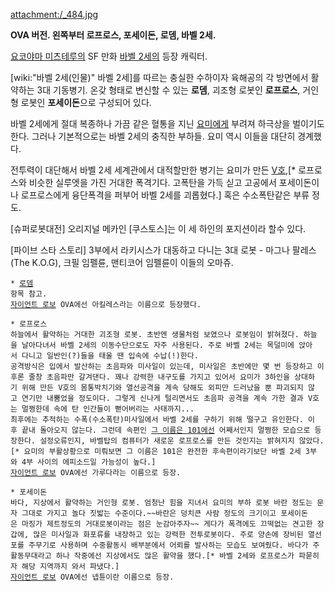 attachment:/_484.jpg

'''OVA 버전. 왼쪽부터 로프로스, 포세이돈, 로뎀, 바벨 2세.'''


[[요코야마 미츠테루]]의 SF 만화 [[바벨 2세]]의 등장 캐릭터.

[wiki:"바벨 2세(인물)" 바벨 2세]를 따르는 충실한 수하이자 육해공의 각 방면에서 활약하는 3대 기동병기. 온갖 형태로 변신할 수 있는 '''로뎀''', 괴조형 로봇인 '''로프로스''', 거인형 로봇인 '''포세이돈'''으로 구성되어 있다.

바벨 2세에게 절대 복종하나 가끔 같은 혈통을 지닌 [[요미]]에게 부려져 하극상을 벌이기도 한다. 그러나 기본적으로는 바벨 2세의 충직한 부하들. 요미 역시 이들을 대단히 경계했다.

전투력이 대단해서 바벨 2세 세계관에서 대적할만한 병기는 요미가 만든 [[V호]],[* 로프로스와 비슷한 실루엣을 가진 거대한 폭격기다. 고폭탄을 가득 싣고 고공에서 포세이돈이나 로프로스에게 융단폭격을 퍼부어 바벨 2세를 괴롭혔다.] 혹은 수소폭탄같은 부류 정도.

[슈퍼로봇대전] 오리지널 메카인 [쿠스토스]는 이 세 하인의 포지션이라 할수 있다.

[파이브 스타 스토리] 3부에서 라키시스가 대동하고 다니는 3대 로봇 - 마그나 팔레스(The K.O.G), 크필 임펠륜, 맨티코어 임펠륜이 이들의 오마쥬.

 * [[로뎀]]
 항목 참고.
 [[자이언트 로보]] OVA에선 아킬레스라는 이름으로 등장했다.

 * 로프로스
 하늘에서 활약하는 거대한 괴조형 로봇. 초반엔 생물처럼 보였으나 로봇임이 밝혀졌다. 하늘을 날아다녀서 바벨 2세의 이동수단으로도 자주 사용된다. 주로 바벨 2세는 목덜미에 앉아서 다니고 일반인(?)들을 태울 땐 입속에 수납(!)한다.
 공격방식은 입에서 발산하는 초음파와 미사일이 있는데, 미사일은 초반에만 몇 번 등장하고 이후론 줄창 초음파만 갈겨댄다. 꽤나 강력한 내구도를 가지고 있어서 요미가 3하인을 상대하기 위해 만든 V호의 몸통박치기와 열선공격을 계속 당해도 외피만 드러났을 뿐 파괴되지 않고 연기만 내뿜었을 정도이다. 그렇게 신나게 털리면서도 초음파 공격을 계속 가한 결과 V호는 멀쩡한데 속에 탄 인간들이 뻗어버리는 사태까지...
 최후에는 추적하는 수폭(수소폭탄)미사일에서 바벨 2세를 구하기 위해 떨구고 유인한다. 이후 끝내 돌아오지 않는다. 그런데 속편인 [[그 이름은 101]]에선 어째서인지 멀쩡한 모습으로 등장한다. 설정오류인지, 바벨탑의 컴퓨터가 새로운 로프로스를 만든 것인지는 밝혀지지 않았다.[* 요미의 부활상황으로 미뤄보면 그 이름은 101은 완전한 후속편이라기보단 바벨 2세 3부와 4부 사이의 에피소드일 가능성이 높다.]
 [[자이언트 로보]] OVA에선 가루다라는 이름으로 등장.

 * 포세이돈
 바다, 지상에서 활약하는 거인형 로봇. 엄청난 힘을 지녀서 요미의 부하 로봇 바란 정도는 문자 그대로 가지고 놀다 짓밟는 수준이다.~~바란은 덩치큰 사람 정도의 크기이고 포세이돈은 마징가 제트정도의 거대로봇이라는 점은 눈감아주자~~ 게다가 폭격에도 끄떡없는 견고한 장갑에, 많은 미사일과 화포류를 내장하고 있는 강력한 전투로봇이다. 주로 양손에 장비된 열선포를 주무기로 사용하며 수중활동시 배부분에서 어뢰를 발사하는 모습도 보여줬다. 바다가 주활동무대라고 하나 작중에선 지상에서도 많은 활약을 했다.[* 바벨 2세와 로프로스가 파묻히자 해당 지역까지 와서 파냈다.]
 [[자이언트 로보]] OVA에선 넵튠이란 이름으로 등장.

